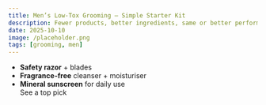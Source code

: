 ```yaml
---
title: Men’s Low-Tox Grooming — Simple Starter Kit
description: Fewer products, better ingredients, same or better performance.
date: 2025-10-10
image: /placeholder.png
tags: [grooming, men]
---
```


- **Safety razor** + blades  
- **Fragrance-free** cleanser + moisturiser  
- **Mineral sunscreen** for daily use  
  <AmazonLink asin="B07PGL2N7J">See a top pick</AmazonLink>

